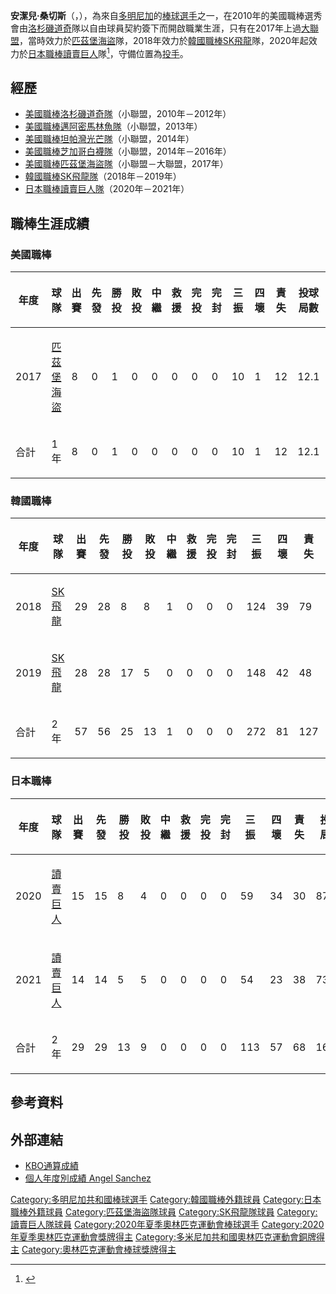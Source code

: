 {{Infobox NPB player|
|name=安潔兒·桑切斯<br>Angel Sanchez|
|image=|
|width=|
|position=投手|
|team=|
|number=|
|bats=右|
|throws=右|
|birthdate={{birth_date_and_age|1989|11|28|mf=y}}|
|birthplace={{DOM}}[[薩爾塞多|薩爾塞多]]|
|debutleague=美國職棒
|debutdate=8月24日
|debutyear=2017年
|debutteam=匹茲堡海盜
|statyear=2017年球季
|stat1label=勝投－敗投
|stat1value=1－0
|stat2label=三振－四死
|stat2value=10－1
|stat3label=防禦率
|stat3value=8.76
|debut2league=韓國職棒
|debut2date=3月27日
|debut2year=2018年
|debut2team=SK飛龍
|stat2year=2019年球季
|stat21label=勝投－敗投
|stat21value=25－13
|stat22label=三振－四壞
|stat22value=272－81
|stat23label=防禦率
|stat23value=3.68
|debut3league=日本職棒
|debut3date=6月21日
|debut3year=2020年
|debut3team=讀賣巨人
|stat3year=2021年球季
|stat31label=勝投－敗投
|stat31value=13－9
|stat32label=三振－四死
|stat32value=113－57
|stat33label=防禦率
|stat33value=3.81
|teams=<nowiki></nowiki> 
'''MLB'''
*[[匹茲堡海盜|匹茲堡海盜]]（2017年） 
'''KBO'''
*[[SK飛龍|SK飛龍]]（2018年－2019年）
'''NPB'''
*[[讀賣巨人|讀賣巨人]]（2020年－2021年）
|medaltemplates= 
{{MedalSport|男子[[棒球|棒球]]}}
{{MedalCountry|{{DOM}}}}
{{MedalCompetition|[[奧林匹克運動會|奧林匹克運動會]]}}
{{MedalBronze|[[2020年夏季奧林匹克運動會|2020年 東京]]|[[2020年夏季奧林匹克運動會棒球比賽|隊際]]}}
}}

'''安潔兒·桑切斯'''（{{lang-en|Angel Sanchez}}，{{bd|1989年|11月28日}}），為來自[[多明尼加|多明尼加]]的[[棒球|棒球]][[選手|選手]]之一，在2010年的美國職棒選秀會由[[洛杉磯道奇|洛杉磯道奇]]隊以自由球員契約簽下而開啟職業生涯，只有在2017年上過[[大聯盟|大聯盟]]，當時效力於[[匹茲堡海盜|匹茲堡海盜]]隊，2018年效力於[[韓國職棒|韓國職棒]][[SK飛龍|SK飛龍]]隊，2020年起效力於[[日本職棒|日本職棒]][[讀賣巨人|讀賣巨人]]隊<ref>{{Cite news|url=https://www.nownews.com/news/3817589|title=日職／巨人簽下前韓職強投桑契斯　年薪高達3.4億|work=[[NOWnews_今日新聞|NOWnews 今日新聞]]|date=2019-12-13|accessdate=2020-12-09|archive-date=2021-05-09|archive-url=https://web.archive.org/web/20210509134409/https://www.nownews.com/news/3817589|dead-url=no}}</ref>，守備位置為[[投手|投手]]。

==經歷==
*[[美國職棒|美國職棒]][[洛杉磯道奇隊|洛杉磯道奇隊]]（小聯盟，2010年－2012年）
*[[美國職棒|美國職棒]][[邁阿密馬林魚隊|邁阿密馬林魚隊]]（小聯盟，2013年）
*[[美國職棒|美國職棒]][[坦帕灣光芒隊|坦帕灣光芒隊]]（小聯盟，2014年）
*[[美國職棒|美國職棒]][[芝加哥白襪隊|芝加哥白襪隊]]（小聯盟，2014年－2016年）
*[[美國職棒|美國職棒]][[匹茲堡海盜隊|匹茲堡海盜隊]]（小聯盟－大聯盟，2017年）
*[[韓國職棒|韓國職棒]][[SK飛龍|SK飛龍隊]]（2018年－2019年）
*[[日本職棒|日本職棒]][[讀賣巨人隊|讀賣巨人隊]]（2020年－2021年）

==職棒生涯成績==
===美國職棒===
{| class="wikitable" width="1000px"
|- align="center"
!年度!!球隊!!出賽!!先發!!勝投!!敗投!!中繼!!救援!!完投!!完封!!三振!!四壞!!責失!!投球局數!!自責分率!!被上壘率
|- align="center"
|2017||[[匹茲堡海盜|匹茲堡海盜]]||8||0||1||0||0||0||0||0||10||1||12||12.1||8.76||1.38
|- style="color:black; background-color:#ffbf00;color:black" align="center"
|合計||1年||8||0||1||0||0||0||0||0||10||1||12||12.1||8.76||1.38
|}

===韓國職棒===
{| class="wikitable" width="1000px"
|- align="center"
!年度!!球隊!!出賽!!先發!!勝投!!敗投!!中繼!!救援!!完投!!完封!!三振!!四壞!!責失!!投球局數!!自責分率!!被上壘率
|- align="center"
|2018||[[SK飛龍|SK飛龍]]||29||28||8||8||1||0||0||0||124||39||79||145.1||4.89||1.38
|- align="center"
|2019||[[SK飛龍|SK飛龍]]||28||28||17||5||0||0||0||0||148||42||48||165.0||2.62||1.17
|- style="color:black; background-color:#e1002a;color:#FFFFFF" align="center"
|合計||2年||57||56||25||13||1||0||0||0||272||81||127||310.1||3.68||1.27
|}

===日本職棒===
{| class="wikitable" width="1000px"
|- align="center"
!年度!!球隊!!出賽!!先發!!勝投!!敗投!!中繼!!救援!!完投!!完封!!三振!!四壞!!責失!!投球局數!!自責分率!!被上壘率
|- align="center"
|2020||[[讀賣巨人|讀賣巨人]]||15||15||8||4||0||0||0||0||59||34||30||87.2||3.08||1.23
|- align=middle
|2021||[[讀賣巨人|讀賣巨人]]||14||14||5||5||0||0||0||0||54||23||38||73.0||4.68||1.44
|- style="color:black; background-color:#f60;color:#FFFFFF" align="center"
|合計||2年||29||29||13||9||0||0||0||0||113||57||68||160.2||3.81||1.33
|}

==參考資料==
{{reflist}}

==外部連結==
* [https://www.koreabaseball.com/Record/Retire/Pitcher.aspx?playerId=68815 KBO通算成績] {{Wayback|url=https://www.koreabaseball.com/Record/Retire/Pitcher.aspx?playerId=68815 |date=20200228064851 }} {{ko icon}} 
* [https://npb.jp/bis/players/83385151.html 個人年度別成績 Angel Sanchez] {{Wayback|url=https://npb.jp/bis/players/83385151.html |date=20210116000915 }} {{ja icon}} 

{{DEFAULTSORT:Sanchez, Angel}}
[[Category:多明尼加共和國棒球選手|Category:多明尼加共和國棒球選手]]
[[Category:韓國職棒外籍球員|Category:韓國職棒外籍球員]]
[[Category:日本職棒外籍球員|Category:日本職棒外籍球員]]
[[Category:匹茲堡海盜隊球員|Category:匹茲堡海盜隊球員]]
[[Category:SK飛龍隊球員|Category:SK飛龍隊球員]]
[[Category:讀賣巨人隊球員|Category:讀賣巨人隊球員]]
[[Category:2020年夏季奧林匹克運動會棒球選手|Category:2020年夏季奧林匹克運動會棒球選手]]
[[Category:2020年夏季奧林匹克運動會獎牌得主|Category:2020年夏季奧林匹克運動會獎牌得主]]
[[Category:多米尼加共和國奧林匹克運動會銅牌得主|Category:多米尼加共和國奧林匹克運動會銅牌得主]]
[[Category:奧林匹克運動會棒球獎牌得主|Category:奧林匹克運動會棒球獎牌得主]]